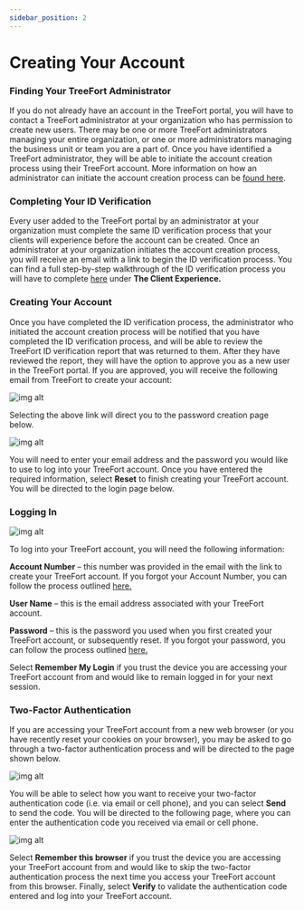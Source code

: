 ```yaml
---
sidebar_position: 2
---
```


# Creating Your Account
### Finding Your TreeFort Administrator
If you do not already have an account in the TreeFort portal, you will have to contact a TreeFort administrator at your organization who has permission to create new users. There may be one or more TreeFort administrators managing your entire organization, or one or more administrators managing the business unit or team you are a part of. Once you have identified a TreeFort administrator, they will be able to initiate the account creation process using their TreeFort account. More information on how an administrator can initiate the account creation process can be [found here](/docs/managing-your-organization/managing-users/).

### Completing Your ID Verification
Every user added to the TreeFort portal by an administrator at your organization must complete the same ID verification process that your clients will experience before the account can be created. Once an administrator at your organization initiates the account creation process, you will receive an email with a link to begin the ID verification process. You can find a full step-by-step walkthrough of the ID verification process you will have to complete [here](/docs/getting-started/the-id-verification-process/) under **The Client Experience.**

### Creating Your Account
Once you have completed the ID verification process, the administrator who initiated the account creation process will be notified that you have completed the ID verification process, and will be able to review the TreeFort ID verification report that was returned to them. After they have reviewed the report, they will have the option to approve you as a new user in the TreeFort portal. If you are approved, you will receive the following email from TreeFort to create your account:

![img alt](/img/email_notification.png)

Selecting the above link will direct you to the password creation page below.

![img alt](/img/password_reset.png)

You will need to enter your email address and the password you would like to use to log into your TreeFort account. Once you have entered the required information, select **Reset** to finish creating your TreeFort account. You will be directed to the login page below.

### Logging In

![img alt](/img/login.png)

To log into your TreeFort account, you will need the following information:

**Account Number** – this number was provided in the email with the link to create your TreeFort account. If you forgot your Account Number, you can follow the process outlined [here.](/docs/account-setup-and-management/forgot-account-number-or-password/)

**User Name** – this is the email address associated with your TreeFort account.

**Password** – this is the password you used when you first created your TreeFort account, or subsequently reset. If you forgot your password, you can follow the process outlined [here.](/docs/account-setup-and-management/forgot-account-number-or-password/)

Select **Remember My Login** if you trust the device you are accessing your TreeFort account from and would like to remain logged in for your next session.

### Two-Factor Authentication
If you are accessing your TreeFort account from a new web browser (or you have recently reset your cookies on your browser), you may be asked to go through a two-factor authentication process and will be directed to the page shown below.

![img alt](/img/two_factor_select.png)

You will be able to select how you want to receive your two-factor authentication code (i.e. via email or cell phone), and you can select **Send** to send the code. You will be directed to the following page, where you can enter the authentication code you received via email or cell phone.

![img alt](/img/two_factor_code.png)

Select **Remember this browser** if you trust the device you are accessing your TreeFort account from and would like to skip the two-factor authentication process the next time you access your TreeFort account from this browser. Finally, select **Verify** to validate the authentication code entered and log into your TreeFort account.